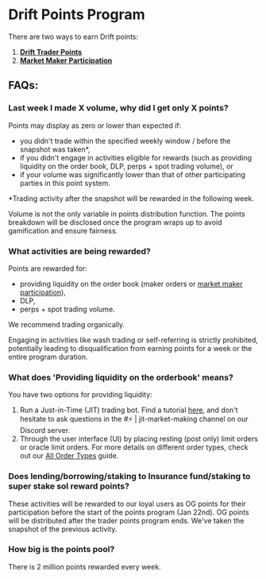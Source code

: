 
# Drift Points Program

There are two ways to earn Drift points:

1. [**Drift Trader Points**](https://www.drift.trade/updates/update-drift-trader-points) 
2. [**Market Maker Participation**](https://www.drift.trade/updates/introducing-drift-market-maker-rewards) 

## FAQs:

### Last week I made X volume, why did I get only X points?

Points may display as zero or lower than expected if:
- you didn't trade within the specified weekly window / before the snapshot was taken*,
- if you didn't engage in activities eligible for rewards (such as providing liquidity on the order book, DLP, perps + spot trading volume), or
- if your volume was significantly lower than that of other participating parties in this point system.

*Trading activity after the snapshot will be rewarded in the following week.

<Callout type="info" emoji="ℹ️">
Volume is not the only variable in points distribution function. The points breakdown will be disclosed once the program wraps up to avoid gamification and ensure fairness.
</Callout>

### What activities are being rewarded?

Points are rewarded for:
- providing liquidity on the order book (maker orders or [market maker participation](https://www.drift.trade/updates/introducing-drift-market-maker-rewards)),
- DLP,
- perps + spot trading volume.

We recommend trading organically.

<Callout type="warning" emoji="⚠️">
Engaging in activities like wash trading or self-referring is strictly prohibited, potentially leading to disqualification from earning points for a week or the entire program duration.
</Callout>

### What does 'Providing liquidity on the orderbook' means?

You have two options for providing liquidity:
1. Run a Just-in-Time (JIT) trading bot. Find a tutorial [here](/tutorial-bots/trading-bots/tutorial-jit-trading-bot), and don't hesitate to ask questions in the #⚡️ | jit-market-making channel on our Discord server.
2. Through the user interface (UI) by placing resting (post only) limit orders or oracle limit orders. For more details on different order types, check out our [All Order Types](/trading/all-order-types) guide.


### Does lending/borrowing/staking to Insurance fund/staking to super stake sol reward points?
These activities will be rewarded to our loyal users as OG points for their participation before the start of the points program (Jan 22nd). OG points will be distributed after the trader points program ends. We've taken the snapshot of the previous activity.

### How big is the points pool? 

There is 2 million points rewarded every week. 